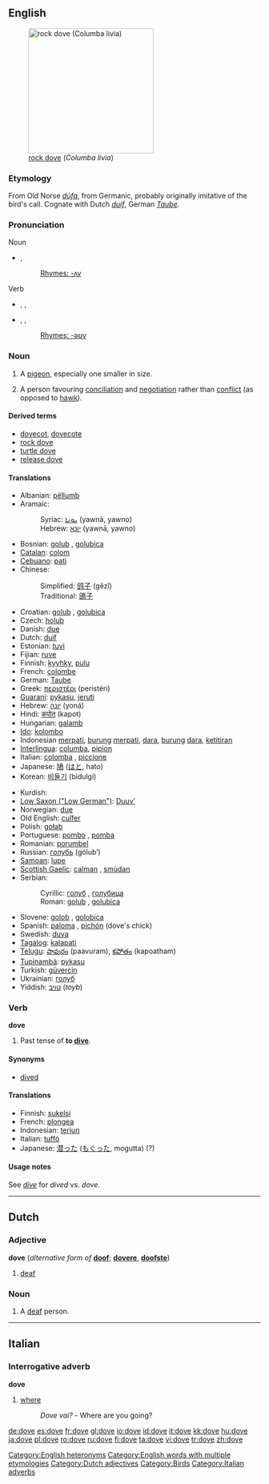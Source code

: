 {{see|Dove|dov'è|dové}}
==English==
{{wikipedia}}
[[Image:Pigion052006.JPG|thumb|right|250px|[[rock dove]] (''Columba livia'')]]

===Etymology===
From Old Norse ''[[dúfa]]'', from Germanic, probably originally imitative of the bird's call. Cognate with Dutch ''[[duif]]'', German ''[[Taube]]''.

===Pronunciation===
;Noun
*{{IPA|/dʌv/}}, {{SAMPA|/dVv/}}
*:[[Rhymes:English:-ʌv|Rhymes: -ʌv]]
*:{{audio|en-us-dove-noun.ogg|Audio (US), noun}}

;Verb
*{{a|RP}} {{enPR|dōv}}, {{IPA|/dəʊv/}}, {{SAMPA|/d@Uv/}}
*{{a|US}} {{enPR|dōv}}, {{IPA|/doʊv/}}, {{SAMPA|/doUv/}}
*:[[Rhymes:English:-əʊv|Rhymes: -əʊv]]
*:{{audio|en-us-dove-verb.ogg|Audio (US), verb}}

===Noun===
{{en-noun}}

# A [[pigeon]], especially one smaller in size.
# {{politics}} A person favouring [[conciliation]] and [[negotiation]] rather than [[conflict]] (as opposed to [[hawk]]).

====Derived terms====
*[[dovecot]], [[dovecote]]
*[[rock dove]]
*[[turtle dove]]
*[[release dove]]

====Translations====
{{trans-top|bird}}
*Albanian: [[pëllumb]] {{m}}
*Aramaic:
*:Syriac: [[ܝܘܢܐ]] (yawnā, yawno) {{c}}
*:Hebrew: [[יונא]] (yawnā, yawno) {{c}}
*Bosnian: [[golub#Bosnian|golub]] {{m}}, [[golubica#Bosnian|golubica]] {{f}}
*[[Catalan]]: [[colom]] {{m}}
*[[Cebuano]]: [[pati]]
*Chinese:
*:Simplified: [[鸽子]] (gēzǐ)
*:Traditional: [[鴿子]]
*Croatian: [[golub]] {{m}}, [[golubica]] {{f}}
*Czech: [[holub]] {{m}}
*Danish: [[due]] {{c}}
*Dutch: [[duif]] {{f}}
*Estonian: [[tuvi]]
*Fijian: [[ruve]]
*Finnish: [[kyyhky]], [[pulu]]
*French: [[colombe]] {{f}}
*German: [[Taube]] {{f}}
*Greek: [[περιστέρι]] {{n}} (peristéri)
*[[Guarani]]: [[pykasu]], [[jeruti]]
*Hebrew: [[יונה]] (yoná) {{f}}
*Hindi: [[कपोत]] (kapot)
*Hungarian: [[galamb]]
*[[Ido]]: [[kolombo]]
*Indonesian [[merpati]], [[burung]] [[merpati]], [[dara]], [[burung]] [[dara]], [[ketitiran]]
*[[Interlingua]]: [[columba]], [[pipion]]
*Italian: [[colomba]] {{f}}, [[piccione]]
*Japanese: [[鳩]] ([[はと]], hato)
*Korean: [[비둘기]] (bidulgi)
{{trans-mid}}
*Kurdish: {{KUchar|[[کۆتر]]}}
*[[Low Saxon ("Low German")]]: [[Duuv’]] {{m}}
*Norwegian: [[due]] {{c}}
*Old English: [[culfer]] {{f}}
*Polish: [[gołąb]] {{m}}
*Portuguese: [[pombo]] {{m}}, [[pomba]] {{f}}
*Romanian: [[porumbel]] {{m}}
*Russian: [[голубь]] (gólub’) {{m}}
*[[Samoan]]: [[lupe]]
*[[Scottish Gaelic]]: [[calman#Scottish Gaelic|calman]] {{m}}, [[smùdan]] {{m}}
*Serbian:
*:Cyrillic: [[голуб#Serbian|голуб]] {{m}}, [[голубица#Serbian|голубица]] {{f}}
*:Roman: [[golub#Serbian|golub]] {{m}}, [[golubica#Serbian|golubica]] {{f}}
*Slovene: [[golob]] {{m}}, [[golobica]] {{f}}
*Spanish: [[paloma]] {{f}}, [[pichón]] {{m}} (dove's chick)
*Swedish: [[duva]]
*[[Tagalog]]: [[kalapati]]
*[[Telugu]]: [[పావురం]] (paavuram), [[కపోతం]] (kapoatham)
*[[Tupinambá]]: [[pykasu]]
*Turkish: [[güvercin]]
*Ukrainian: [[голуб]] {{m}}
*Yiddish: [[טױב]] (''toyb'')
{{trans-bottom}}

===Verb===
'''dove'''

# {{context|chiefly North America}} Past tense of '''to [[dive]]'''.

====Synonyms====
*[[dived]]

====Translations====
*Finnish: [[sukeltaa|sukelsi]]
*French: [[plongea]]
*Indonesian: [[terjun]]
*Italian: [[tuffò]]
*Japanese: [[潜った]] ([[もぐった]], mogutta) (?)

====Usage notes====
See ''[[dive]]'' for ''dived'' vs. ''dove''.

[[Category:English heteronyms]]
[[Category:English words with multiple etymologies]]

----

==Dutch==

===Adjective===
'''dove''' (''alternative form of'' '''[[doof]]'''; {{compar}} '''[[dovere]]''', {{superl}} '''[[doofste]]''')

# [[deaf]]

===Noun===
{{nl-noun|g1=m|g2=f|doven|-}}

# A [[deaf]] person.

[[Category:Dutch adjectives]]

----

==Italian==

===Interrogative adverb===
{{rfc-header|Interrogative adverb}}
'''dove'''

# [[where]]
#:''Dove vai?'' - Where are you going?

[[Category:Birds]]
[[Category:Italian adverbs]]

[[de:dove]]
[[es:dove]]
[[fr:dove]]
[[gl:dove]]
[[io:dove]]
[[id:dove]]
[[it:dove]]
[[kk:dove]]
[[hu:dove]]
[[ja:dove]]
[[pl:dove]]
[[ro:dove]]
[[ru:dove]]
[[fi:dove]]
[[ta:dove]]
[[vi:dove]]
[[tr:dove]]
[[zh:dove]]